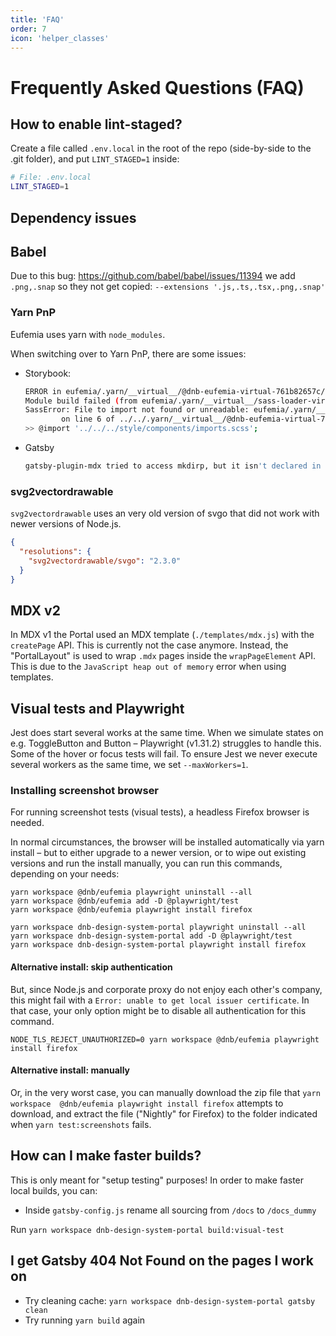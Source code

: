 ```yaml
---
title: 'FAQ'
order: 7
icon: 'helper_classes'
---
```


# Frequently Asked Questions (FAQ)

## How to enable lint-staged?

Create a file called `.env.local` in the root of the repo (side-by-side to the .git folder), and put `LINT_STAGED=1` inside:

```bash
# File: .env.local
LINT_STAGED=1
```

## Dependency issues

## Babel

Due to this bug: https://github.com/babel/babel/issues/11394 we add `.png,.snap` so they not get copied: `--extensions '.js,.ts,.tsx,.png,.snap'`

### Yarn PnP

Eufemia uses yarn with `node_modules`.

When switching over to Yarn PnP, there are some issues:

- Storybook:
  ```bash
  ERROR in eufemia/.yarn/__virtual__/@dnb-eufemia-virtual-761b82657c/1/packages/dnb-eufemia/src/components/slider/style/dnb-range.scss (eufemia/.yarn/__virtual__/css-loader-virtual-37c5c374e4/0/cache/css-loader-npm-5.2.7-e1e8b8d16f-fb0742b30a.zip/node_modules/css-loader/dist/cjs.js!eufemia/.yarn/__virtual__/sass-loader-virtual-577853f541/0/cache/sass-loader-npm-10.2.0-91ed64638b-d53212e5d1.zip/node_modules/sass-loader/dist/cjs.js!eufemia/.yarn/__virtual__/@dnb-eufemia-virtual-761b82657c/1/packages/dnb-eufemia/src/components/slider/style/dnb-range.scss)
  Module build failed (from eufemia/.yarn/__virtual__/sass-loader-virtual-577853f541/0/cache/sass-loader-npm-10.2.0-91ed64638b-d53212e5d1.zip/node_modules/sass-loader/dist/cjs.js):
  SassError: File to import not found or unreadable: eufemia/.yarn/__virtual__/@dnb-eufemia-virtual-761b82657c/1/packages/dnb-eufemia/src/style/components/imports.scss.
          on line 6 of ../../.yarn/__virtual__/@dnb-eufemia-virtual-761b82657c/1/packages/dnb-eufemia/src/components/slider/style/dnb-range.scss
  >> @import '../../../style/components/imports.scss';
  ```
- Gatsby
  ```bash
  gatsby-plugin-mdx tried to access mkdirp, but it isn't declared in its dependencies; this makes the require call ambiguous and unsound.
  ```

### svg2vectordrawable

`svg2vectordrawable` uses an very old version of svgo that did not work with newer versions of Node.js.

```json
{
  "resolutions": {
    "svg2vectordrawable/svgo": "2.3.0"
  }
}
```

## MDX v2

In MDX v1 the Portal used an MDX template (`./templates/mdx.js`) with the `createPage` API. This is currently not the case anymore.
Instead, the "PortalLayout" is used to wrap `.mdx` pages inside the `wrapPageElement` API.
This is due to the `JavaScript heap out of memory` error when using templates.

## Visual tests and Playwright

Jest does start several works at the same time. When we simulate states on e.g. ToggleButton and Button – Playwright (v1.31.2) struggles to handle this. Some of the hover or focus tests will fail. To ensure Jest we never execute several workers as the same time, we set `--maxWorkers=1`.

### Installing screenshot browser

For running screenshot tests (visual tests), a headless Firefox browser is needed.

In normal circumstances, the browser will be installed automatically via yarn install – but to either upgrade to a newer version, or to wipe out existing versions and run the install manually, you can run this commands, depending on your needs:

```
yarn workspace @dnb/eufemia playwright uninstall --all
yarn workspace @dnb/eufemia add -D @playwright/test
yarn workspace @dnb/eufemia playwright install firefox

yarn workspace dnb-design-system-portal playwright uninstall --all
yarn workspace dnb-design-system-portal add -D @playwright/test
yarn workspace dnb-design-system-portal playwright install firefox
```

#### Alternative install: skip authentication

But, since Node.js and corporate proxy do not enjoy each other's company, this might
fail with a `Error: unable to get local issuer certificate`. In that case, your only
option might be to disable all authentication for this command.

```
NODE_TLS_REJECT_UNAUTHORIZED=0 yarn workspace @dnb/eufemia playwright install firefox
```

#### Alternative install: manually

Or, in the very worst case, you can manually download the zip file that `yarn workspace 
@dnb/eufemia playwright install firefox` attempts to download, and extract the file
("Nightly" for Firefox) to the folder indicated when `yarn test:screenshots` fails.

## How can I make faster builds?

This is only meant for "setup testing" purposes! In order to make faster local builds, you can:

- Inside `gatsby-config.js` rename all sourcing from `/docs` to `/docs_dummy`

Run `yarn workspace dnb-design-system-portal build:visual-test`

## I get Gatsby 404 Not Found on the pages I work on

- Try cleaning cache: `yarn workspace dnb-design-system-portal gatsby clean`
- Try running `yarn build` again
